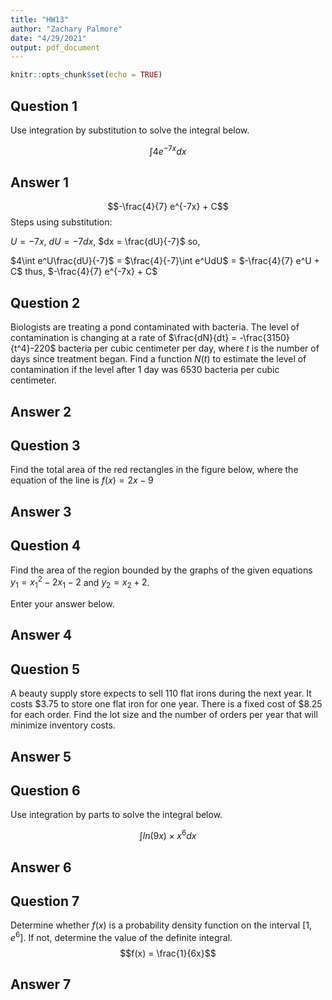 ```yaml
---
title: "HW13"
author: "Zachary Palmore"
date: "4/29/2021"
output: pdf_document
---
```


```r
knitr::opts_chunk$set(echo = TRUE)
```

## Question 1

Use integration by substitution to solve the integral below.

$$\int{4e^{-7x}dx}$$

## Answer 1 


$$-\frac{4}{7} e^{-7x} + C$$
Steps using substitution:

$U = -7x$, $dU = -7dx$, $dx = \frac{dU}{-7}$ so, 

$4\int e^U\frac{dU}{-7}$ = $\frac{4}{-7}\int e^UdU$ = $-\frac{4}{7} e^U + C$ thus, $-\frac{4}{7} e^{-7x} + C$

## Question 2

Biologists are treating a pond contaminated with bacteria. The level of contamination is changing at a rate of $\frac{dN}{dt} = -\frac{3150}{t^4}-220$ bacteria per cubic centimeter per day, where $t$ is the number of days since treatment began. Find a function $N(t)$ to estimate the level of contamination if the level after $1$ day was $6530$ bacteria per cubic centimeter.


## Answer 2





## Question 3

Find the total area of the red rectangles in the figure below, where the equation of the line is $f(x)=2x-9$

## Answer 3 



## Question 4 

Find the area of the region bounded by the graphs of the given equations $y_1 = x_1^2 - 2x_1-2$ and $y_2 = x_2 + 2$.

Enter your answer below.

## Answer 4



## Question 5 

A beauty supply store expects to sell 110 flat irons during the next year. It costs $3.75 to store one flat iron for one year. 
There is a fixed cost of $8.25 for each order. Find the lot size and the number of orders per year that will minimize 
inventory costs.


## Answer 5





## Question 6 

Use integration by parts to solve the integral below.

$$\int{ln(9x) \times x^6 dx}$$

## Answer 6 



## Question 7 

Determine whether $f(x)$ is a probability density function on the interval $[1, e^6]$. If not, determine the value of the definite integral. $$f(x) = \frac{1}{6x}$$



## Answer 7 







